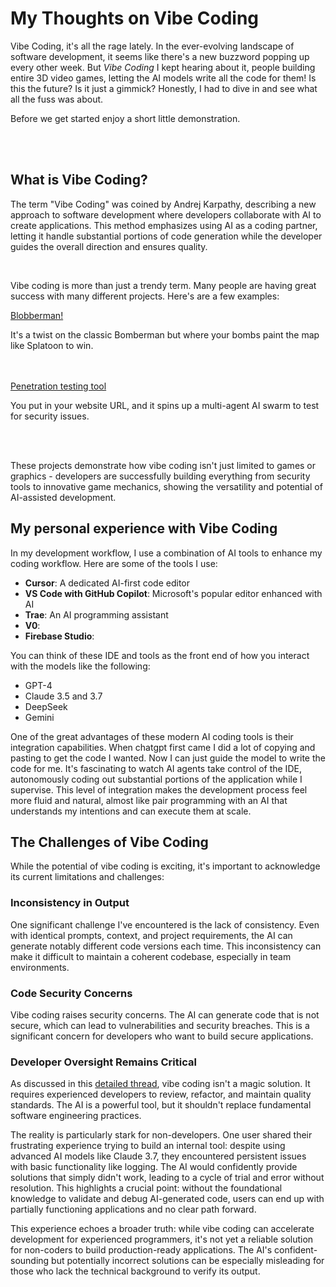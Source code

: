 # My Thoughts on Vibe Coding


Vibe Coding, it's all the rage lately. In the ever-evolving landscape of software development, it seems like there's a new buzzword popping up every other week. But *Vibe Coding* I kept hearing about it, people building entire 3D video games, letting the AI models write all the code for them! Is this the future? Is it just a gimmick? Honestly, I had to dive in and see what all the fuss was about.

Before we get started enjoy a short little demonstration.


<TwitterEmbed tweetId="1897785032288121126" />
<br /><br />

## What is Vibe Coding?

The term "Vibe Coding" was coined by Andrej Karpathy, describing a new approach to software development where developers collaborate with AI to create applications. This method emphasizes using AI as a coding partner, letting it handle substantial portions of code generation while the developer guides the overall direction and ensures quality.

<TwitterEmbed tweetId="1886192184808149383" />
<br />

Vibe coding is more than just a trendy term. Many people are having great success with many different projects. Here's are a few examples:

<a href="https://x.com/chrisfarms/status/1906614384702460262" target="_blank">
  Blobberman!
</a>

It's a twist on the classic Bomberman but where your bombs paint the map like Splatoon to win.

<TwitterEmbed tweetId="1906614384702460262" />
<br /><br />


<a href="https://x.com/JohnLindquist/status/1906614384702460262" target="_blank">
  Penetration testing tool
</a>

You put in your website URL, and it spins up a multi-agent AI swarm to test for security issues.

<TwitterEmbed tweetId="1907874977254424838" /> 
<br /><br />

These projects demonstrate how vibe coding isn't just limited to games or graphics - developers are successfully building everything from security tools to innovative game mechanics, showing the versatility and potential of AI-assisted development.

## My personal experience with Vibe Coding

In my development workflow, I use a combination of AI tools to enhance my coding workflow. Here are some of the tools I use:

- **Cursor**: A dedicated AI-first code editor
- **VS Code with GitHub Copilot**: Microsoft's popular editor enhanced with AI
- **Trae**: An AI programming assistant
- **V0**: 
- **Firebase Studio**:

You can think of these IDE and tools as the front end of how you interact with the models like the following:

- GPT-4
- Claude 3.5 and 3.7
- DeepSeek
- Gemini

One of the great advantages of these modern AI coding tools is their integration capabilities. When chatgpt first came I did a lot of copying and pasting to get the code I wanted. Now I can just guide the model to write the code for me. It's fascinating to watch AI agents take control of the IDE, autonomously coding out substantial portions of the application while I supervise. This level of integration makes the development process feel more fluid and natural, almost like pair programming with an AI that understands my intentions and can execute them at scale.


## The Challenges of Vibe Coding

While the potential of vibe coding is exciting, it's important to acknowledge its current limitations and challenges:

### Inconsistency in Output
One significant challenge I've encountered is the lack of consistency. Even with identical prompts, context, and project requirements, the AI can generate notably different code versions each time. This inconsistency can make it difficult to maintain a coherent codebase, especially in team environments.

### Code Security Concerns

Vibe coding raises security concerns. The AI can generate code that is not secure, which can lead to vulnerabilities and security breaches. This is a significant concern for developers who want to build secure applications.

<TwitterEmbed tweetId="1901560276488511759" />

### Developer Oversight Remains Critical
As discussed in this [detailed thread](https://www.reddit.com/r/ChatGPTCoding/comments/1jingvi/vibe_coding_doesnt_work/), vibe coding isn't a magic solution. It requires experienced developers to review, refactor, and maintain quality standards. The AI is a powerful tool, but it shouldn't replace fundamental software engineering practices.

The reality is particularly stark for non-developers. One user shared their frustrating experience trying to build an internal tool: despite using advanced AI models like Claude 3.7, they encountered persistent issues with basic functionality like logging. The AI would confidently provide solutions that simply didn't work, leading to a cycle of trial and error without resolution. This highlights a crucial point: without the foundational knowledge to validate and debug AI-generated code, users can end up with partially functioning applications and no clear path forward.

This experience echoes a broader truth: while vibe coding can accelerate development for experienced programmers, it's not yet a reliable solution for non-coders to build production-ready applications. The AI's confident-sounding but potentially incorrect solutions can be especially misleading for those who lack the technical background to verify its output.


